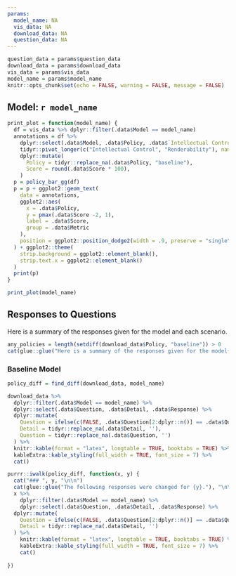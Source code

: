 ```yaml
---
params:
  model_name: NA
  vis_data: NA
  download_data: NA
  question_data: NA
---
```


```r
question_data = params$question_data
download_data = params$download_data
vis_data = params$vis_data
model_name = params$model_name
knitr::opts_chunk$set(echo = FALSE, warning = FALSE, message = FALSE)
```

## Model: `r model_name`

```r
print_plot = function(model_name) {
  df = vis_data %>% dplyr::filter(.data$Model == model_name)
  annotations = df %>%
    dplyr::select(.data$Model, .data$Policy, .data$`Intellectual Control`, .data$Renderability) %>%
    tidyr::pivot_longer(c("Intellectual Control", "Renderability"), names_to = "Metric", values_to = "Score") %>%
    dplyr::mutate(
      Policy = tidyr::replace_na(.data$Policy, "baseline"),
      Score = round(.data$Score * 100),
    ) 
  p = policy_bar_gg(df)
  p = p + ggplot2::geom_text(
    data = annotations, 
    ggplot2::aes(
      x = .data$Policy, 
      y = pmax(.data$Score -2, 1), 
      label = .data$Score, 
      group = .data$Metric
    ), 
    position = ggplot2::position_dodge2(width = .9, preserve = "single")
  ) + ggplot2::theme(
    strip.background = ggplot2::element_blank(),
    strip.text.x = ggplot2::element_blank()
  )
  print(p)
}

print_plot(model_name)
```

## Responses to Questions

Here is a summary of the responses given for the model and each scenario.
```r
any_policies = length(setdiff(download_data$Policy, "baseline")) > 0
cat(glue::glue("Here is a summary of the responses given for the model{if(any_policies) ' and each scenario.' else '.'}"))
```

### Baseline Model

```r
policy_diff = find_diff(download_data, model_name)

download_data %>% 
  dplyr::filter(.data$Model == model_name) %>%
  dplyr::select(.data$Question, .data$Detail, .data$Response) %>%
  dplyr::mutate(
    Question = ifelse(c(FALSE, .data$Question[2:dplyr::n()] == .data$Question[1:(dplyr::n() - 1)]), '', .data$Question),
    Detail = tidyr::replace_na(.data$Detail, ''),
    Question = tidyr::replace_na(.data$Question, '')
  ) %>%
  knitr::kable(format = "latex", longtable = TRUE, booktabs = TRUE) %>% 
  kableExtra::kable_styling(full_width = TRUE, font_size = 7) %>%
  cat()
```

```r
purrr::iwalk(policy_diff, function(x, y) {
  cat("### ", y, "\n\n")
  cat(glue::glue("The following responses were changed for {y}."), "\n\n")
  x %>% 
    dplyr::filter(.data$Model == model_name) %>%
    dplyr::select(.data$Question, .data$Detail, .data$Response) %>%
  dplyr::mutate(
    Question = ifelse(c(FALSE, .data$Question[2:dplyr::n()] == .data$Question[1:(dplyr::n() - 1)]), '', .data$Question),
    Detail = tidyr::replace_na(.data$Detail, '')
  ) %>%
    knitr::kable(format = "latex", longtable = TRUE, booktabs = TRUE) %>%
    kableExtra::kable_styling(full_width = TRUE, font_size = 7) %>%
    cat()
  
})
```

